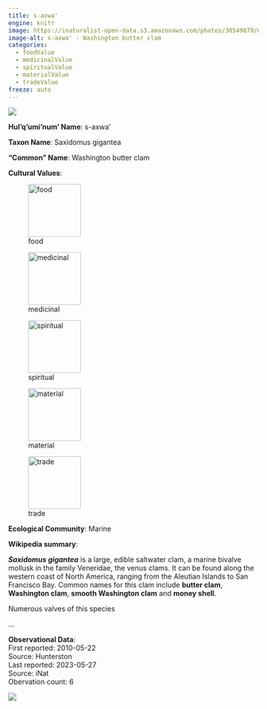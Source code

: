 ```yaml
---
title: s-axwa'
engine: knitr
image: https://inaturalist-open-data.s3.amazonaws.com/photos/30549879/medium.jpg
image-alt: s-axwa' - Washington butter clam
categories:
  - foodValue
  - medicinalValue
  - spiritualValue
  - materialValue
  - tradeValue
freeze: auto
---
```

![](https://inaturalist-open-data.s3.amazonaws.com/photos/30549879/medium.jpg){fig-alt="s-axwa' - Washington butter clam"}

**Hul'q'umi'num' Name**: s-axwa'



**Taxon Name**: Saxidomus gigantea

**"Common" Name**: Washington butter clam

**Cultural Values**:  

::: {layout-nrow=1 style="width:60%"}
![food](/files/food.svg){width=106px}

![medicinal](/files/medicinal.svg){width=106px}

![spiritual](/files/spiritual.svg){width=106px}

![material](/files/material.svg){width=106px}

![trade](/files/trade.svg){width=106px}
:::

**Ecological Community**: Marine

**Wikipedia summary**:  
<p class="mw-empty-elt">
</p>

<p><i><b>Saxidomus gigantea</b></i> is a large, edible saltwater clam, a marine bivalve mollusk in the family Veneridae, the venus clams. It can be found along the western coast of North America, ranging from the Aleutian Islands to San Francisco Bay. Common names for this clam include <b>butter clam</b>, <b>Washington clam</b>, <b>smooth Washington clam</b> and <b>money shell</b>.
</p><p>Numerous valves of this species</p>...

**Observational Data**:   
First reported: 2010-05-22  
Source: Hunterston  
Last reported: 2023-05-27  
Source: iNat  
Obervation count: 6

![](community_dist.png)
